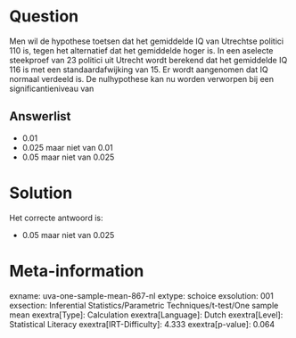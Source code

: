 Question
========

Men wil de hypothese toetsen dat het gemiddelde IQ van Utrechtse
politici 110 is, tegen het alternatief dat het gemiddelde hoger is. In
een aselecte steekproef van 23 politici uit Utrecht wordt berekend dat
het gemiddelde IQ 116 is met een standaardafwijking van 15. Er wordt
aangenomen dat IQ normaal verdeeld is. De nulhypothese kan nu worden
verworpen bij een significantieniveau van

Answerlist
----------

* 0.01
* 0.025 maar niet van 0.01
* 0.05 maar niet van 0.025

Solution
========

Het correcte antwoord is: 

* 0.05 maar niet van 0.025

Meta-information
================
exname: uva-one-sample-mean-867-nl
extype: schoice
exsolution: 001
exsection: Inferential Statistics/Parametric Techniques/t-test/One sample mean
exextra[Type]: Calculation
exextra[Language]: Dutch
exextra[Level]: Statistical Literacy
exextra[IRT-Difficulty]: 4.333
exextra[p-value]: 0.064
